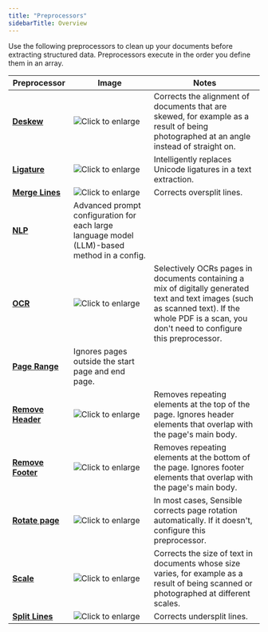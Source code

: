 ```yaml
---
title: "Preprocessors"
sidebarTitle: Overview
---
```


Use the following preprocessors to clean up your documents before extracting structured data. Preprocessors execute in the order you define them in an array.

| Preprocessor                             | Image                                                                                                                                                | Notes                                                                                                                                                                                               |
| ---------------------------------------- | ---------------------------------------------------------------------------------------------------------------------------------------------------- | --------------------------------------------------------------------------------------------------------------------------------------------------------------------------------------------------- |
| **[Deskew](/senseml-reference/preprocessors/deskew)**               | ![Click to enlarge](/images/thumbnail_deskew.png)        | Corrects the alignment of documents that are skewed, for example as a result of being photographed at an angle instead of straight on.                                                              |
| **[Ligature](/senseml-reference/preprocessors/ligature)**           | ![Click to enlarge](/images/thumbnail_ligature.png)      | Intelligently replaces Unicode ligatures in a text extraction.                                                                                                                                      |
| **[Merge Lines](/senseml-reference/preprocessors/merge-lines)**     | ![Click to enlarge](/images/merge_lines_oversplit_1.png) | Corrects oversplit lines.                                                                                                                                                                           |
| **[NLP](/senseml-reference/preprocessors/nlp)**                     | Advanced prompt configuration for each large language model (LLM)-based method in a config.                                                          |                                                                                                                                                                                                     |
| **[OCR](/senseml-reference/preprocessors/ocr-preprocessor)**        | ![Click to enlarge](/images/thumbnail_ocr.png)           | Selectively OCRs pages in documents containing a mix of digitally generated text and text images (such as scanned text). If the whole PDF is a scan, you don't need to configure this preprocessor. |
| **[Page Range](/senseml-reference/preprocessors/page-range)**       | Ignores pages outside the start page and end page.                                                                                                   |                                                                                                                                                                                                     |
| **[Remove Header](/senseml-reference/preprocessors/remove-header)** | ![Click to enlarge](/images/remove_header_1.png)         | Removes repeating elements at the top of the page. Ignores header elements that overlap with the page's main body.                                                                                  |
| **[Remove Footer](/senseml-reference/preprocessors/remove-footer)** | ![Click to enlarge](/images/remove_footer_1.png)         | Removes repeating elements at the bottom of the page. Ignores footer elements that overlap with the page's main body.                                                                               |
| **[Rotate page](/senseml-reference/preprocessors/rotate-page)**     | ![Click to enlarge](/images/rotate_page_2.png)           | In most cases, Sensible corrects page rotation automatically. If it doesn't, configure this preprocessor.                                                                                           |
| **[Scale](/senseml-reference/preprocessors/scale)**                 | ![Click to enlarge](/images/thumbnail_scale.png)         | Corrects the size of text in documents whose size varies, for example as a result of being scanned or photographed at different scales.                                                             |
| **[Split Lines](/senseml-reference/computed-field-methods/split-lines)**     | ![Click to enlarge](/images/thumbnail_split_lines.png)   | Corrects undersplit lines.                                                                                                                                                                          |